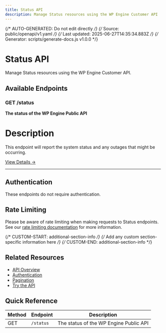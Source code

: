 ```yaml
---
title: Status API
description: Manage Status resources using the WP Engine Customer API
---
```


{/* AUTO-GENERATED: Do not edit directly */}
{/* Source: public/openapi/v1.yaml */}
{/* Last updated: 2025-06-27T14:35:34.883Z */}
{/* Generator: scripts/generate-docs.js v1.0.0 */}

# Status API

Manage Status resources using the WP Engine Customer API.

## Available Endpoints

### GET /status

**The status of the WP Engine Public API**

# Description
This endpoint will report the system status and any outages that might be occurring.


[View Details →](/api-reference/endpoints/status/status/)

---


## Authentication

These endpoints do not require authentication.

## Rate Limiting

Please be aware of rate limiting when making requests to Status endpoints. See our [rate limiting documentation](/api-reference/overview/#rate-limiting) for more information.

{/* CUSTOM-START: additional-section-info */}
{/* Add any custom section-specific information here */}
{/* CUSTOM-END: additional-section-info */}

## Related Resources

- [API Overview](/api-reference/overview/)
- [Authentication](/api-reference/authentication/)
- [Pagination](/api-reference/pagination/)
- [Try the API](/try/playground/)

## Quick Reference

| Method | Endpoint | Description |
|--------|----------|-------------|
| GET | `/status` | The status of the WP Engine Public API |

